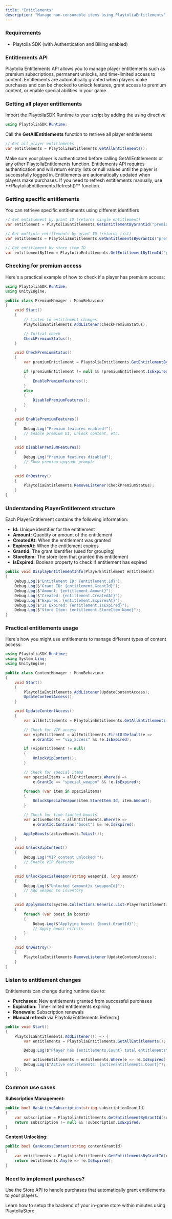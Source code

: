 ```yaml
---
title: "Entitlements"
description: "Manage non-consumable items using PlaytoliaEntitlements"
---
```


### Requirements

- Playtolia SDK (with Authentication and Billing enabled)

### Entitlements API

Playtolia Entitlements API allows you to manage player entitlements such as premium subscriptions, permanent unlocks, and time-limited access to content. Entitlements are automatically granted when players make purchases and can be checked to unlock features, grant access to premium content, or enable special abilities in your game.

### Getting all player entitlements

Import the PlaytoliaSDK.Runtime to your script by adding the using directive

```c# EntitlementsController.cs
using PlaytoliaSDK.Runtime;
```

Call the **GetAllEntitlements** function to retrieve all player entitlements

```c# EntitlementsController.cs
// Get all player entitlements
var entitlements = PlaytoliaEntitlements.GetAllEntitlements();
```

<Warning>
  Make sure your player is authenticated before calling GetAllEntitlements or any other PlaytoliaEntitlements function. Entitlements API requires authentication and will return empty lists or null values until the player is successfully logged in.
</Warning>

<Info>
  Entitlements are automatically updated when players make purchases. If you need to refresh entitlements manually, use **PlaytoliaEntitlements.Refresh()** function.
</Info>

### Getting specific entitlements

You can retrieve specific entitlements using different identifiers

```c# EntitlementsController.cs
// Get entitlement by grant ID (returns single entitlement)
var entitlement = PlaytoliaEntitlements.GetEntitlementByGrantId("premium_pass");

// Get multiple entitlements by grant ID (returns list)
var entitlements = PlaytoliaEntitlements.GetEntitlementsByGrantId("premium_pass");

// Get entitlement by store item ID
var entitlementByItem = PlaytoliaEntitlements.GetEntitlementByItemId("premium_subscription");
```

### Checking for premium access

Here's a practical example of how to check if a player has premium access:

```c# PremiumManager.cs
using PlaytoliaSDK.Runtime;
using UnityEngine;

public class PremiumManager : MonoBehaviour
{
    void Start()
    {
        // Listen to entitlement changes
        PlaytoliaEntitlements.AddListener(CheckPremiumStatus);

        // Initial check
        CheckPremiumStatus();
    }

    void CheckPremiumStatus()
    {
        var premiumEntitlement = PlaytoliaEntitlements.GetEntitlementByGrantId("premium_pass");

        if (premiumEntitlement != null && !premiumEntitlement.IsExpired)
        {
            EnablePremiumFeatures();
        }
        else
        {
            DisablePremiumFeatures();
        }
    }

    void EnablePremiumFeatures()
    {
        Debug.Log("Premium features enabled!");
        // Enable premium UI, unlock content, etc.
    }

    void DisablePremiumFeatures()
    {
        Debug.Log("Premium features disabled");
        // Show premium upgrade prompts
    }

    void OnDestroy()
    {
        PlaytoliaEntitlements.RemoveListener(CheckPremiumStatus);
    }
}
```

### Understanding PlayerEntitlement structure

Each PlayerEntitlement contains the following information:

- **Id:** Unique identifier for the entitlement
- **Amount:** Quantity or amount of the entitlement
- **CreatedAt:** When the entitlement was granted
- **ExpiresAt:** When the entitlement expires
- **GrantId:** The grant identifier (used for grouping)
- **StoreItem:** The store item that granted this entitlement
- **IsExpired:** Boolean property to check if entitlement has expired

```c# EntitlementInfo.cs
public void DisplayEntitlementInfo(PlayerEntitlement entitlement)
{
    Debug.Log($"Entitlement ID: {entitlement.Id}");
    Debug.Log($"Grant ID: {entitlement.GrantId}");
    Debug.Log($"Amount: {entitlement.Amount}");
    Debug.Log($"Created: {entitlement.CreatedAt}");
    Debug.Log($"Expires: {entitlement.ExpiresAt}");
    Debug.Log($"Is Expired: {entitlement.IsExpired}");
    Debug.Log($"Store Item: {entitlement.StoreItem.Name}");
}
```

### Practical entitlements usage

Here's how you might use entitlements to manage different types of content access:

```c# ContentManager.cs
using PlaytoliaSDK.Runtime;
using System.Linq;
using UnityEngine;

public class ContentManager : MonoBehaviour
{
    void Start()
    {
        PlaytoliaEntitlements.AddListener(UpdateContentAccess);
        UpdateContentAccess();
    }

    void UpdateContentAccess()
    {
        var allEntitlements = PlaytoliaEntitlements.GetAllEntitlements();

        // Check for VIP access
        var vipEntitlement = allEntitlements.FirstOrDefault(e =>
            e.GrantId == "vip_access" && !e.IsExpired);

        if (vipEntitlement != null)
        {
            UnlockVipContent();
        }

        // Check for special items
        var specialItems = allEntitlements.Where(e =>
            e.GrantId == "special_weapon" && !e.IsExpired);

        foreach (var item in specialItems)
        {
            UnlockSpecialWeapon(item.StoreItem.Id, item.Amount);
        }

        // Check for time-limited boosts
        var activeBoosts = allEntitlements.Where(e =>
            e.GrantId.Contains("boost") && !e.IsExpired);

        ApplyBoosts(activeBoosts.ToList());
    }

    void UnlockVipContent()
    {
        Debug.Log("VIP content unlocked!");
        // Enable VIP features
    }

    void UnlockSpecialWeapon(string weaponId, long amount)
    {
        Debug.Log($"Unlocked {amount}x {weaponId}");
        // Add weapon to inventory
    }

    void ApplyBoosts(System.Collections.Generic.List<PlayerEntitlement> boosts)
    {
        foreach (var boost in boosts)
        {
            Debug.Log($"Applying boost: {boost.GrantId}");
            // Apply boost effects
        }
    }

    void OnDestroy()
    {
        PlaytoliaEntitlements.RemoveListener(UpdateContentAccess);
    }
}
```

### Listen to entitlement changes

Entitlements can change during runtime due to:

- **Purchases:** New entitlements granted from successful purchases
- **Expiration:** Time-limited entitlements expiring
- **Renewals:** Subscription renewals
- **Manual refresh** via PlaytoliaEntitlements.Refresh()

```c# EntitlementTracker.cs
public void Start()
{
    PlaytoliaEntitlements.AddListener(() => {
        var entitlements = PlaytoliaEntitlements.GetAllEntitlements();

        Debug.Log($"Player has {entitlements.Count} total entitlements");

        var activeEntitlements = entitlements.Where(e => !e.IsExpired).ToList();
        Debug.Log($"Active entitlements: {activeEntitlements.Count}");
    });
}
```

### Common use cases

**Subscription Management:**
```c# SubscriptionChecker.cs
public bool HasActiveSubscription(string subscriptionGrantId)
{
    var subscription = PlaytoliaEntitlements.GetEntitlementByGrantId(subscriptionGrantId);
    return subscription != null && !subscription.IsExpired;
}
```

**Content Unlocking:**
```c# ContentUnlocker.cs
public bool CanAccessContent(string contentGrantId)
{
    var entitlements = PlaytoliaEntitlements.GetEntitlementsByGrantId(contentGrantId);
    return entitlements.Any(e => !e.IsExpired);
}
```

### Need to implement purchases?

Use the Store API to handle purchases that automatically grant entitlements to your players.

<Card title="In-game Stores" icon="store" href="/for-unity/billing/in-game-stores">
  Learn how to setup the backend of your in-game store within minutes using PlaytoliaStore
</Card>
